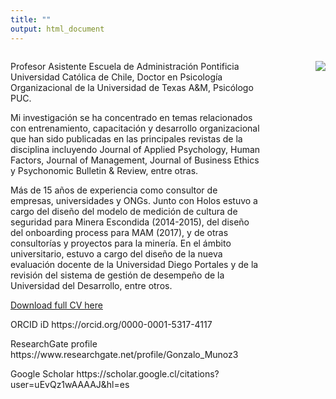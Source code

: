 ```yaml
---
title: ""
output: html_document
---
```


<style>
.column-left{
  float: left;
  width: 80%;
  text-align: left;
}
.column-right{
  float: right;
  width: 20%;
  text-align: right;
}
</style>


<div class="column-left">

Profesor Asistente Escuela de Administración Pontificia Universidad Católica de Chile, Doctor en Psicología Organizacional de la Universidad de Texas A&M, Psicólogo PUC.

Mi investigación se ha concentrado en temas relacionados con entrenamiento, capacitación y desarrollo organizacional que han sido publicadas en las principales revistas de la disciplina incluyendo Journal of Applied Psychology, Human Factors, Journal of Management, Journal of Business Ethics y Psychonomic Bulletin & Review, entre otras. 

Más de 15 años de experiencia como consultor de empresas, universidades y ONGs. Junto con Holos estuvo a cargo del diseño del modelo de medición de cultura de seguridad para Minera Escondida (2014-2015), del diseño del onboarding process para MAM (2017), y de otras consultorías y proyectos para la minería. En el ámbito universitario, estuvo a cargo del diseño de la nueva evaluación docente de la Universidad Diego Portales y de la revisión del sistema de gestión de desempeño de la Universidad del Desarrollo, entre otros.

[Download full CV here](./docs/vita.pdf){target="_blank"}

ORCID iD		https://orcid.org/0000-0001-5317-4117

ResearchGate profile	https://www.researchgate.net/profile/Gonzalo_Munoz3

Google Scholar	https://scholar.google.cl/citations?user=uEvQz1wAAAAJ&hl=es


</div>

<div class="column-right">

![](20_Gonzalo_Munoz_lowres.JPG)

</div>






